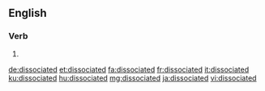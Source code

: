 ==English==

===Verb===
{{head|en|verb form}}

# {{en-past of|dissociate}}

[[de:dissociated]]
[[et:dissociated]]
[[fa:dissociated]]
[[fr:dissociated]]
[[it:dissociated]]
[[ku:dissociated]]
[[hu:dissociated]]
[[mg:dissociated]]
[[ja:dissociated]]
[[vi:dissociated]]